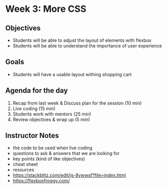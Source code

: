 # Week 3: More CSS

## Objectives

- Students will be able to adjust the layout of elements with flexbox
- Students will be able to understand the importance of user experience

## Goals

- Students will have a usable layout withing shopping cart

## Agenda for the day

1. Recap from last week & Discuss plan for the session (10 min)
2. Live coding (15 min)
3. Students work with mentors (25 min)
4. Review objectives & wrap up (5 min)

## Instructor Notes

- the code to be used when live coding
- questions to ask & answers that we are looking for
- key points (kind of like objectives)
- cheat sheet
- resources
- https://stackblitz.com/edit/js-8ywwsf?file=index.html
- https://flexboxfroggy.com/
